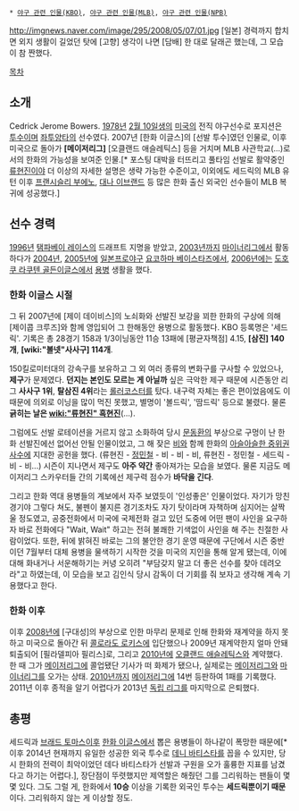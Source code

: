 * [[야구 관련 인물(KBO)]], [[야구 관련 인물(MLB)]], [[야구 관련 인물(NPB)]]

http://imgnews.naver.com/image/295/2008/05/07/01.jpg
[일본] 경력까지 합치면 외지 생활이 길었던 탓에 [고향] 생각이 나면 [담배] 한 대로 달래곤 했는데, 그 모습이 참 짠했다. 

[[목차]]

== 소개 ==
Cedrick Jerome Bowers. [[1978년]] [[2월 10일]]생의 [[미국]]의 전직 야구선수로 포지션은 [[투수]]이며 [[좌투양타]]의 선수였다. 2007년 [한화 이글스]의 [선발 투수]였던 인물로, 이후 미국으로 돌아가 '''[메이저리그]''' [오클랜드 애슬레틱스] 등을 거치며 MLB 사관학교(...)로서의 한화의 가능성을 보여준 인물.[* 포스팅 대박을 터뜨리고 풀타임 선발로 활약중인 [[류현진]]이야 더 이상의 자세한 설명은 생략 가능한 수준이고, 이외에도 세드릭의 MLB 유턴 이후 [[프랜시슬리 부에노]], [[대나 이브랜드]] 등 많은 한화 출신 외국인 선수들이 MLB 복귀에 성공했다.]

== 선수 경력 ==
[[1996년]] [[탬파베이 레이스]]의 드래프트 지명을 받았고, [[2003년]]까지 [[마이너리그]]에서 활동하다가 [[2004년]], [[2005년]]에 [[일본프로야구]] [[요코하마 베이스타즈]]에서, [[2006년]]에는 [[도호쿠 라쿠텐 골든이글스]]에서 [[용병]] 생활을 했다.

=== 한화 이글스 시절 ===
그 뒤 2007년에 [제이 데이비스]의 노쇠화와 선발진 보강을 꾀한 한화의 구상에 의해 [제이콥 크루즈]와 함께 영입되어 그 한해동안 용병으로 활동했다. KBO 등록명은 '세드릭'. 기록은 총 28경기 158과 1/3이닝동안 11승 13패에 [평균자책점] 4.15, '''[삼진] 140개''', '''[wiki:"볼넷"사사구] 114개'''.

150킬로미터대의 강속구를 보유하고 그 외 여러 종류의 변화구를 구사할 수 있었으나, '''제구'''가 문제였다. '''던지는 본인도 모르는 게 아닐까''' 싶은 극악한 제구 때문에 시즌동안 리그 '''사사구 1위''', '''탈삼진 4위'''라는 [[롤러코스터#s-5.4|롤러코스터]]를 탔다. 내구력 자체는 좋은 편이었음에도 이 때문에 의외로 이닝을 많이 먹진 못했고, 별명이 '볼드릭', '땀드릭' 등으로 불렸다. 물론 '''긁히는 날은 [[wiki:"류현진" 흑현진]]'''(...). 

그럼에도 선발 로테이션을 거르지 않고 소화하여 당시 [[문동환]]의 부상으로 구멍이 난 한화 선발진에선 없어선 안될 인물이었고, 그 해 잦은 [[비]]와 함께 한화의 [[588689|아슬아슬한 중위권 사수]]에 지대한 공헌을 했다. (류현진 - [[정민철]] - 비 - 비 - 비, 류현진 - 정민철 - 세드릭 - 비 - 비...) 시즌이 지나면서 제구도 '''아주 약간''' 좋아져가는 모습을 보였다. 물론 지금도 메이저리그 스카우터들 간의 기록에선 제구력 점수가 '''바닥을 긴다'''. 

그리고 한화 역대 용병들의 계보에서 자주 보였듯이 '인성좋은' 인물이었다. 자기가 망친 경기야 그렇다 쳐도, 불펜이 불지른 경기조차도 자기 탓이라며 자책하며 심지어는 살짝 울 정도였고, 공중전화에서 미국에 국제전화 걸고 있던 도중에 어떤 팬이 사인을 요구하자 바로 전화에다 "Wait, Wait" 하고는 전혀 불쾌한 기색없이 사인을 해 주는 친절한 사람이었다. 또한, 뒤에 밝혀진 바로는 그의 불안한 경기 운영 때문에 구단에서 시즌 중반이던 7월부터 대체 용병을 물색하기 시작한 것을 미국의 지인을 통해 알게 됐는데, 이에 대해 화내거나 서운해하기는 커녕 오히려 "부담갖지 말고 더 좋은 선수를 찾아 데려오라"고 하였는데, 이 모습을 보고 김인식 당시 감독이 더 기회를 줘 보자고 생각해 계속 기용했다고 한다. 

=== 한화 이후 ===
이후 [[2008년]]에 [구대성]의 부상으로 인한 마무리 문제로 인해 한화와 재계약을 하지 못하고 미국으로 돌아간 뒤 [[콜로라도 로키스]]에 입단했으나 2009년 재계약한지 얼마 안돼 퇴출되어 [필라델피아 필리스]로, 그리고 [[2010년]]에 [[오클랜드 애슬레틱스]]와 계약했다. 한 때 그가 [[메이저리그]]에 콜업됐단 기사가 떠 화제가 됐으나, 실제로는 [[메이저리그]]와 [[마이너리그]]를 오가는 상태. [[2010년]]까지 [[메이저리그]]에 14번 등판하여 1패를 기록했다. 2011년 이후 종적을 알기 어렵다가 2013년 [[독립 리그]]를 마지막으로 은퇴했다. 

== 총평 ==
세드릭과 [[브래드 토마스]]이후 [[한화 이글스]]에서 뽑은 용병들이 하나같이 폭망한 때문에[* 이후 2014년 현재까지 유일한 성공한 외국 투수로 [[데니 바티스타]]를 꼽을 수 있지만, 당시 한화의 전력이 최악이었던 데다 바티스타가 선발과 구원을 오가 훌륭한 지표를 남겼다고 하기는 어렵다.], 장단점이 뚜렷했지만 제역할은 해줬던 그를 그리워하는 팬들이 몇몇 있다. 그도 그럴 게, 한화에서  '''10승''' 이상을 기록한 외국인 투수는 '''세드릭뿐이기 때문'''이다. 그리워하지 않는 게 이상할 정도.

